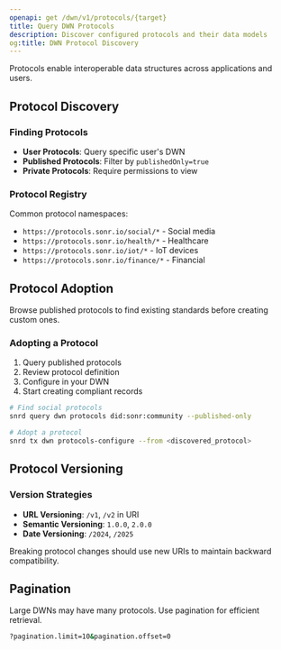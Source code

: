 ```yaml
---
openapi: get /dwn/v1/protocols/{target}
title: Query DWN Protocols
description: Discover configured protocols and their data models
og:title: DWN Protocol Discovery
---
```


<Info>
  Protocols enable interoperable data structures across applications and users.
</Info>

## Protocol Discovery

### Finding Protocols
- **User Protocols**: Query specific user's DWN
- **Published Protocols**: Filter by `publishedOnly=true`
- **Private Protocols**: Require permissions to view

### Protocol Registry
Common protocol namespaces:
- `https://protocols.sonr.io/social/*` - Social media
- `https://protocols.sonr.io/health/*` - Healthcare
- `https://protocols.sonr.io/iot/*` - IoT devices
- `https://protocols.sonr.io/finance/*` - Financial

## Protocol Adoption

<Tip>
  Browse published protocols to find existing standards before creating custom ones.
</Tip>

### Adopting a Protocol
1. Query published protocols
2. Review protocol definition
3. Configure in your DWN
4. Start creating compliant records

```bash
# Find social protocols
snrd query dwn protocols did:sonr:community --published-only

# Adopt a protocol
snrd tx dwn protocols-configure --from <discovered_protocol>
```

## Protocol Versioning

### Version Strategies
- **URL Versioning**: `/v1`, `/v2` in URI
- **Semantic Versioning**: `1.0.0`, `2.0.0`
- **Date Versioning**: `/2024`, `/2025`

<Warning>
  Breaking protocol changes should use new URIs to maintain backward compatibility.
</Warning>

## Pagination

<Note>
  Large DWNs may have many protocols. Use pagination for efficient retrieval.
</Note>

```bash
?pagination.limit=10&pagination.offset=0
```
